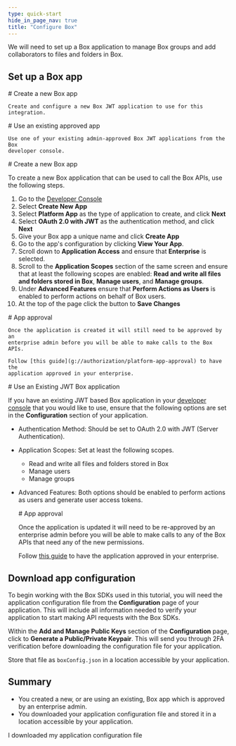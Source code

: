 ```yaml
---
type: quick-start
hide_in_page_nav: true
title: "Configure Box"
---
```

We will need to set up a Box application to manage Box groups and add
collaborators to files and folders in Box.

## Set up a Box app

<Grid columns='2'>
  <Choose option='box.app_type' value='create_new' color='blue'>
    # Create a new Box app

    Create and configure a new Box JWT application to use for this integration.
  </Choose>

  <Choose option='box.app_type' value='use_own' color='blue'>
    # Use an existing approved app

    Use one of your existing admin-approved Box JWT applications from the Box
    developer console.
  </Choose>
</Grid>

<Choice option='box.app_type' value='create_new' color='none'>
  # Create a new Box app

  To create a new Box application that can be used to call the Box APIs, use
  the following steps.

  1. Go to the [Developer Console][devconsole]
  2. Select **Create New App**
  3. Select **Platform App** as the type of application to create, and click **Next**
  4. Select **OAuth 2.0 with JWT** as the authentication method, and click **Next**
  5. Give your Box app a unique name and click **Create App**
  6. Go to the app's configuration by clicking **View Your App**.
  7. Scroll down to **Application Access** and ensure that **Enterprise** is selected.
  8. Scroll to the **Application Scopes** section of the same screen and ensure that at least the following scopes are enabled: **Read and write all files and folders stored in Box**, **Manage users**, and **Manage groups**.
  9. Under **Advanced Features** ensure that **Perform Actions as Users** is enabled to perform actions on behalf of Box users.
  10. At the top of the page click the button to **Save Changes**

  <Message type='warning'>
    # App approval

    Once the application is created it will still need to be approved by an
    enterprise admin before you will be able to make calls to the Box APIs.

    Follow [this guide](g://authorization/platform-app-approval) to have the
    application approved in your enterprise.
  </Message>

</Choice>

<Choice option='box.app_type' value='use_own' color='none'>
  # Use an Existing JWT Box application

  If you have an existing JWT based Box application in your
  [developer console][devconsole] that you would like to use, ensure that the
  following options are set in the **Configuration** section of your
  application.

* Authentication Method: Should be set to OAuth 2.0 with JWT (Server Authentication).
* Application Scopes: Set at least the following scopes.
    * Read and write all files and folders stored in Box
    * Manage users
    * Manage groups
* Advanced Features: Both options should be enabled to perform actions as users and generate user access tokens.

  <Message type='warning'>
    # App approval

    Once the application is updated it will need to be re-approved by an
    enterprise admin before you will be able to make calls to any of the Box
    APIs that need any of the new permissions.

    Follow [this guide](g://authorization/platform-app-approval) to have the
    application approved in your enterprise.
  </Message>

</Choice>

## Download app configuration

To begin working with the Box SDKs used in this tutorial, you will need the
application configuration file from the **Configuration** page of your
application. This will include all information needed to verify your
application to start making API requests with the Box SDKs.

Within the **Add and Manage Public Keys** section of the **Configuration**
page, click to **Generate a Public/Private Keypair**. This will send you
through 2FA verification before downloading the configuration file for your
application.

Store that file as `boxConfig.json` in a location accessible by your
application.

## Summary

* You created a new, or are using an existing, Box app which is approved by an enterprise admin.
* You downloaded your application configuration file and stored it in a location accessible by your application.

<Observe option='box.app_type' value='use_own,create_new'>
  <Next>I downloaded my application configuration file</Next>
</Observe>

[devconsole]: https://cloud.app.box.com/developers/console
